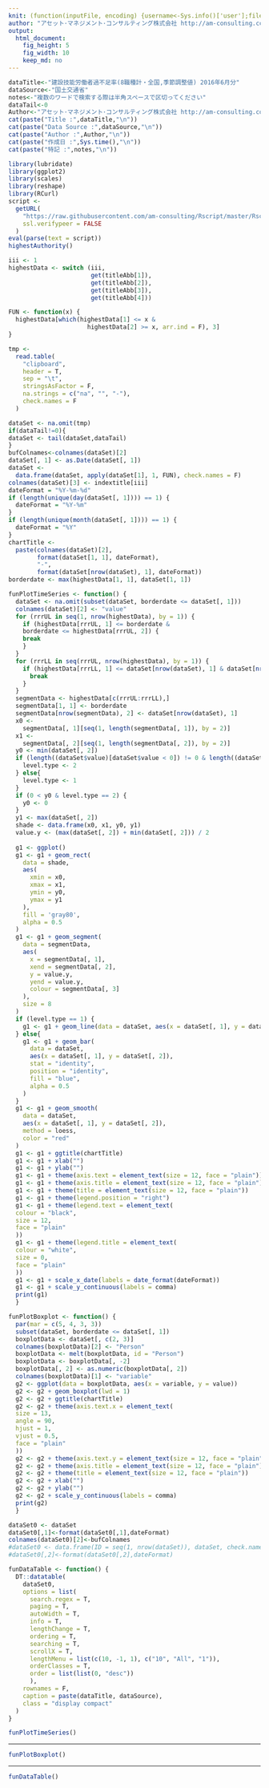```yaml
---
knit: (function(inputFile, encoding) {username<-Sys.info()['user'];fileName<-'defaultPath.csv';pathToFile <-paste0('C:/Users/', username,'/Desktop/pathToCSV/');setwd(pathToFile);buf0<-read.csv(fileName,header = F,skip = 0,stringsAsFactor = F,check.names = F,fileEncoding = 'utf-8');rmarkdown::render(inputFile, encoding = encoding, output_file = paste0('C:/Users/',username,buf0[2,1],'charts/','am-consulting.co.jp-',format(Sys.time(),'%Y-%m-%d-%H-%M-%S'),'.html')) })
author: "アセット･マネジメント･コンサルティング株式会社 http://am-consulting.co.jp"
output: 
  html_document:
    fig_height: 5
    fig_width: 10
    keep_md: no
---
```


```r
dataTitle<-"建設技能労働者過不足率(8職種計・全国,季節調整値) 2016年6月分"
dataSource<-"国土交通省"
notes<-"複数のワードで検索する際は半角スペースで区切ってください"
dataTail<-0 
Author<-"アセット･マネジメント･コンサルティング株式会社 http://am-consulting.co.jp"
cat(paste("Title :",dataTitle,"\n"))
cat(paste("Data Source :",dataSource,"\n"))
cat(paste("Author :",Author,"\n"))
cat(paste("作成日 :",Sys.time(),"\n"))
cat(paste("特記 :",notes,"\n"))
```

```r
library(lubridate)
library(ggplot2)
library(scales)
library(reshape)
library(RCurl)
script <-
  getURL(
    "https://raw.githubusercontent.com/am-consulting/Rscript/master/Rscript_HighestAuthority.r",
    ssl.verifypeer = FALSE
  )
eval(parse(text = script))
highestAuthority()
```

```r
iii <- 1
highestData <- switch (iii,
                       get(titleAbb[1]),
                       get(titleAbb[2]),
                       get(titleAbb[3]),
                       get(titleAbb[4]))

FUN <- function(x) {
  highestData[which(highestData[1] <= x &
                      highestData[2] >= x, arr.ind = F), 3]
}

tmp <-
  read.table(
    "clipboard",
    header = T,
    sep = "\t",
    stringsAsFactor = F,
    na.strings = c("na", "", "-"),
    check.names = F
  )
```

```r
dataSet <- na.omit(tmp)
if(dataTail!=0){
dataSet <- tail(dataSet,dataTail)
}
bufColnames<-colnames(dataSet)[2]
dataSet[, 1] <- as.Date(dataSet[, 1])
dataSet <-
  data.frame(dataSet, apply(dataSet[1], 1, FUN), check.names = F)
colnames(dataSet)[3] <- indextitle[iii]
dateFormat = "%Y-%m-%d"
if (length(unique(day(dataSet[, 1]))) == 1) {
  dateFormat = "%Y-%m"
}
if (length(unique(month(dataSet[, 1]))) == 1) {
  dateFormat = "%Y"
}
chartTitle <-
  paste(colnames(dataSet)[2],
        format(dataSet[1, 1], dateFormat),
        "-",
        format(dataSet[nrow(dataSet), 1], dateFormat))
borderdate <- max(highestData[1, 1], dataSet[1, 1])
```

```r
funPlotTimeSeries <- function() {
  dataSet <- na.omit(subset(dataSet, borderdate <= dataSet[, 1]))
  colnames(dataSet)[2] <- "value"
  for (rrrUL in seq(1, nrow(highestData), by = 1)) {
    if (highestData[rrrUL, 1] <= borderdate &
    borderdate <= highestData[rrrUL, 2]) {
    break
    }
  }
  for (rrrLL in seq(rrrUL, nrow(highestData), by = 1)) {
    if (highestData[rrrLL, 1] <= dataSet[nrow(dataSet), 1] & dataSet[nrow(dataSet), 1] <= highestData[rrrLL, 2]) {
      break
    }
  }
  segmentData <- highestData[c(rrrUL:rrrLL),]
  segmentData[1, 1] <- borderdate
  segmentData[nrow(segmentData), 2] <- dataSet[nrow(dataSet), 1]
  x0 <-
    segmentData[, 1][seq(1, length(segmentData[, 1]), by = 2)]
  x1 <-
    segmentData[, 2][seq(1, length(segmentData[, 2]), by = 2)]
  y0 <- min(dataSet[, 2])
  if (length((dataSet$value)[dataSet$value < 0]) != 0 & length((dataSet$value)[0 < dataSet$value]) != 0) {
    level.type <- 2
  } else{
    level.type <- 1
  }
  if (0 < y0 & level.type == 2) {
    y0 <- 0
  }
  y1 <- max(dataSet[, 2])
  shade <- data.frame(x0, x1, y0, y1)
  value.y <- (max(dataSet[, 2]) + min(dataSet[, 2])) / 2
  
  g1 <- ggplot()
  g1 <- g1 + geom_rect(
    data = shade,
    aes(
      xmin = x0,
      xmax = x1,
      ymin = y0,
      ymax = y1
    ),
    fill = 'gray80',
    alpha = 0.5
  )
  g1 <- g1 + geom_segment(
    data = segmentData,
    aes(
      x = segmentData[, 1],
      xend = segmentData[, 2],
      y = value.y,
      yend = value.y,
      colour = segmentData[, 3]
    ),
    size = 8
  )
  if (level.type == 1) {
    g1 <- g1 + geom_line(data = dataSet, aes(x = dataSet[, 1], y = dataSet[, 2]))
  } else{
    g1 <- g1 + geom_bar(
      data = dataSet,
      aes(x = dataSet[, 1], y = dataSet[, 2]),
      stat = "identity",
      position = "identity",
      fill = "blue",
      alpha = 0.5
    )
  }
  g1 <- g1 + geom_smooth(
    data = dataSet,
    aes(x = dataSet[, 1], y = dataSet[, 2]),
    method = loess,
    color = "red"
  )
  g1 <- g1 + ggtitle(chartTitle)
  g1 <- g1 + xlab("")
  g1 <- g1 + ylab("")
  g1 <- g1 + theme(axis.text = element_text(size = 12, face = "plain"))
  g1 <- g1 + theme(axis.title = element_text(size = 12, face = "plain"))
  g1 <- g1 + theme(title = element_text(size = 12, face = "plain"))
  g1 <- g1 + theme(legend.position = "right")
  g1 <- g1 + theme(legend.text = element_text(
  colour = "black",
  size = 12,
  face = "plain"
  ))
  g1 <- g1 + theme(legend.title = element_text(
  colour = "white",
  size = 0,
  face = "plain"
  ))
  g1 <- g1 + scale_x_date(labels = date_format(dateFormat))
  g1 <- g1 + scale_y_continuous(labels = comma)
  print(g1)
  }
```

```r
funPlotBoxplot <- function() {
  par(mar = c(5, 4, 3, 3))
  subset(dataSet, borderdate <= dataSet[, 1])
  boxplotData <- dataSet[, c(2, 3)]
  colnames(boxplotData)[2] <- "Person"
  boxplotData <- melt(boxplotData, id = "Person")
  boxplotData <- boxplotData[, -2]
  boxplotData[, 2] <- as.numeric(boxplotData[, 2])
  colnames(boxplotData)[1] <- "variable"
  g2 <- ggplot(data = boxplotData, aes(x = variable, y = value))
  g2 <- g2 + geom_boxplot(lwd = 1)
  g2 <- g2 + ggtitle(chartTitle)
  g2 <- g2 + theme(axis.text.x = element_text(
  size = 13,
  angle = 90,
  hjust = 1,
  vjust = 0.5,
  face = "plain"
  ))
  g2 <- g2 + theme(axis.text.y = element_text(size = 12, face = "plain"))
  g2 <- g2 + theme(axis.title = element_text(size = 12, face = "plain"))
  g2 <- g2 + theme(title = element_text(size = 12, face = "plain"))
  g2 <- g2 + xlab("")
  g2 <- g2 + ylab("")
  g2 <- g2 + scale_y_continuous(labels = comma)
  print(g2)
  }
```

```r
dataSet0 <- dataSet
dataSet0[,1]<-format(dataSet0[,1],dateFormat)
colnames(dataSet0)[2]<-bufColnames
#dataSet0 <- data.frame(ID = seq(1, nrow(dataSet)), dataSet, check.names = F)
#dataSet0[,2]<-format(dataSet0[,2],dateFormat)

funDataTable <- function() {
  DT::datatable(
    dataSet0,
    options = list(
      search.regex = T,
      paging = T,
      autoWidth = T,
      info = T,
      lengthChange = T,
      ordering = T,
      searching = T,
      scrollX = T,
      lengthMenu = list(c(10, -1, 1), c("10", "All", "1")),
      orderClasses = T,
      order = list(list(0, "desc"))
      ),
    rownames = F,
    caption = paste(dataTitle, dataSource),
    class = "display compact"
  )
}
```

```r
funPlotTimeSeries()
```
<hr>
```r
funPlotBoxplot()
```
<hr>
```r
funDataTable()
```